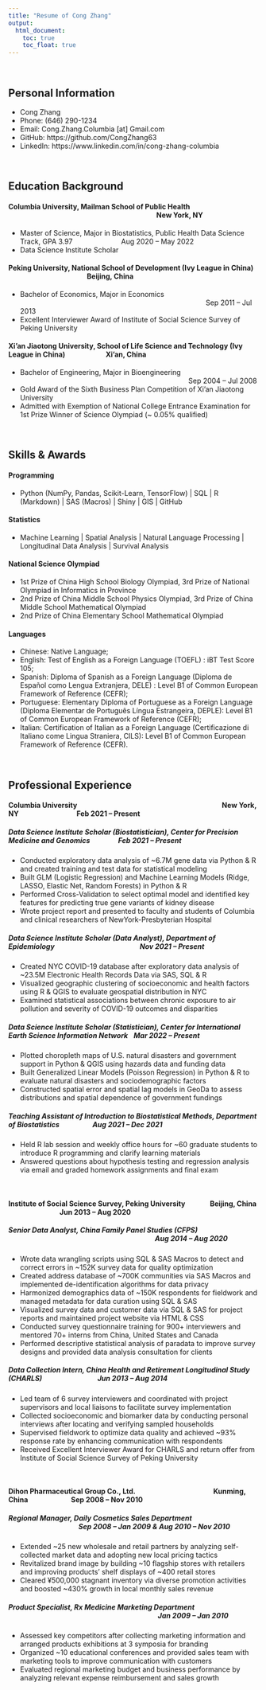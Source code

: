 ```yaml
---
title: "Resume of Cong Zhang"
output: 
  html_document:
    toc: true
    toc_float: true
---
```


<br/>

## Personal Information

* Cong Zhang
* Phone: (646) 290-1234
* Email: Cong.Zhang.Columbia [at] Gmail.com
* GitHub: https://github.com/CongZhang63
* LinkedIn: https://www.linkedin.com/in/cong-zhang-columbia

<br/>

## Education Background

#### Columbia University, Mailman School of Public Health <span style="display:inline-block; width: 295px;"></span> New York, NY
* Master of Science, Major in Biostatistics, Public Health Data Science Track, GPA 3.97	<span style="display:inline-block; width: 90px;"></span> Aug 2020 – May 2022
* Data Science Institute Scholar

#### Peking University, National School of Development (Ivy League in China) <span style="display:inline-block; width: 155px;"></span> Beijing, China
* Bachelor of Economics, Major in Economics	<span style="display:inline-block; width: 370px;"></span> Sep 2011 – Jul 2013
* Excellent Interviewer Award of Institute of Social Science Survey of Peking University

#### Xi'an Jiaotong University, School of Life Science and Technology (Ivy League in China) <span style="display:inline-block; width: 75px;"></span> Xi'an, China
* Bachelor of Engineering, Major in Bioengineering <span style="display:inline-block; width: 335px;"></span> Sep 2004 – Jul 2008
* Gold Award of the Sixth Business Plan Competition of Xi'an Jiaotong University
* Admitted with Exemption of National College Entrance Examination for 1st Prize Winner of Science Olympiad (~ 0.05% qualified)

<br/>

## Skills & Awards

#### Programming
* Python (NumPy, Pandas, Scikit-Learn, TensorFlow) | SQL | R (Markdown) | SAS (Macros) | Shiny | GIS | GitHub

#### Statistics
* Machine Learning | Spatial Analysis | Natural Language Processing | Longitudinal Data Analysis | Survival Analysis

#### National Science Olympiad
* 1st Prize of China High School Biology Olympiad, 3rd Prize of National Olympiad in Informatics in Province
* 2nd Prize of China Middle School Physics Olympiad, 3rd Prize of China Middle School Mathematical Olympiad
* 2nd Prize of China Elementary School Mathematical Olympiad

#### Languages
* Chinese: Native Language;
* English: Test of English as a Foreign Language (TOEFL) : iBT Test Score 105;
* Spanish: Diploma of Spanish as a Foreign Language (Diploma de Español como Lengua Extranjera, DELE) : Level B1 of Common European Framework of Reference (CEFR);
* Portuguese: Elementary Diploma of Portuguese as a Foreign Language (Diploma Elementar de Português Língua Estrangeira, DEPLE): Level B1 of Common European Framework of Reference (CEFR);
* Italian: Certification of Italian as a Foreign Language (Certificazione di Italiano come Lingua Straniera, CILS): Level B1 of Common European Framework of Reference (CEFR).

<br/>
 
## Professional Experience

#### Columbia University <span style="display:inline-block; width: 285px;"></span> New York, NY <span style="display:inline-block; width: 110px;"></span> Feb 2021 – Present 

##### Data Science Institute Scholar (Biostatistician), Center for Precision Medicine and Genomics <span style="display:inline-block; width: 50px;"></span> Feb 2021 – Present
* Conducted exploratory data analysis of ~6.7M gene data via Python & R and created training and test data for statistical modeling
* Built GLM (Logistic Regression) and Machine Learning Models (Ridge, LASSO, Elastic Net, Random Forests) in Python & R
* Performed Cross-Validation to select optimal model and identified key features for predicting true gene variants of kidney disease
* Wrote project report and presented to faculty and students of Columbia and clinical researchers of NewYork-Presbyterian Hospital

##### Data Science Institute Scholar (Data Analyst), Department of Epidemiology <span style="display:inline-block; width: 165px;"></span> Nov 2021 – Present
* Created NYC COVID-19 database after exploratory data analysis of ~23.5M Electronic Health Records Data via SAS, SQL & R
* Visualized geographic clustering of socioeconomic and health factors using R & QGIS to evaluate geospatial distribution in NYC
* Examined statistical associations between chronic exposure to air pollution and severity of COVID-19 outcomes and disparities

##### Data Science Institute Scholar (Statistician), Center for International Earth Science Information Network <span style="display:inline-block; width: 5px;"></span> Mar 2022 – Present
* Plotted choropleth maps of U.S. natural disasters and government support in Python & QGIS using hazards data and funding data
* Built Generalized Linear Models (Poisson Regression) in Python & R to evaluate natural disasters and sociodemographic factors
* Constructed spatial error and spatial lag models in GeoDa to assess distributions and spatial dependence of government fundings

##### Teaching Assistant of Introduction to Biostatistical Methods, Department of Biostatistics <span style="display:inline-block; width: 60px;"></span> Aug 2021 – Dec 2021
* Held R lab session and weekly office hours for ~60 graduate students to introduce R programming and clarify learning materials
* Answered questions about hypothesis testing and regression analysis via email and graded homework assignments and final exam

<br/>

#### Institute of Social Science Survey, Peking University <span style="display:inline-block; width: 43px;"></span> Beijing, China <span style="display:inline-block; width: 100px;"></span> Jun 2013 – Aug 2020 

##### Senior Data Analyst, China Family Panel Studies (CFPS) <span style="display:inline-block; width: 292px;"></span> Aug 2014 – Aug 2020
* Wrote data wrangling scripts using SQL & SAS Macros to detect and correct errors in ~152K survey data for quality optimization
* Created address database of ~700K communities via SAS Macros and implemented de-identification algorithms for data privacy
* Harmonized demographics data of ~150K respondents for fieldwork and managed metadata for data curation using SQL & SAS
* Visualized survey data and customer data via SQL & SAS for project reports and maintained project website via HTML & CSS
* Conducted survey questionnaire training for 900+ interviewers and mentored 70+ interns from China, United States and Canada
* Performed descriptive statistical analysis of paradata to improve survey designs and provided data analysis consultation for clients

##### Data Collection Intern, China Health and Retirement Longitudinal Study (CHARLS) <span style="display:inline-block; width: 105px;"></span> Jun 2013 – Aug 2014
* Led team of 6 survey interviewers and coordinated with project supervisors and local liaisons to facilitate survey implementation
* Collected socioeconomic and biomarker data by conducting personal interviews after locating and verifying sampled households
* Supervised fieldwork to optimize data quality and achieved ~93% response rate by enhancing communication with respondents
* Received Excellent Interviewer Award for CHARLS and return offer from Institute of Social Science Survey of Peking University

<br/>

#### Dihon Pharmaceutical Group Co., Ltd.	<span style="display:inline-block; width: 150px;"></span> Kunming, China <span style="display:inline-block; width: 80px;"></span> Sep 2008 – Nov 2010

##### Regional Manager, Daily Cosmetics Sales Department <span style="display:inline-block; width: 138px;"></span> Sep 2008 – Jan 2009 & Aug 2010 – Nov 2010
* Extended ~25 new wholesale and retail partners by analyzing self-collected market data and adopting new local pricing tactics
* Revitalized brand image by building ~10 flagship stores with retailers and improving products' shelf displays of ~400 retail stores
* Cleared ¥500,000 stagnant inventory via diverse promotion activities and boosted ~430% growth in local monthly sales revenue

##### Product Specialist, Rx Medicine Marketing Department <span style="display:inline-block; width: 298px;"></span> Jan 2009 – Jan 2010
* Assessed key competitors after collecting marketing information and arranged products exhibitions at 3 symposia for branding
* Organized ~10 educational conferences and provided sales team with marketing tools to improve communication with customers
* Evaluated regional marketing budget and business performance by analyzing relevant expense reimbursement and sales growth
